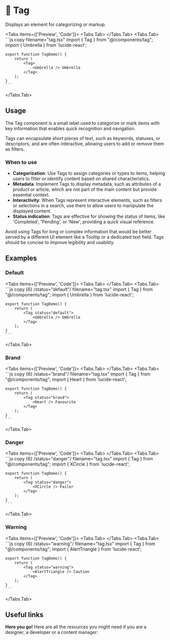 
# 💠 Tag

Displays an element for categorizing or markup.

<Tabs items={['Preview', 'Code']}>
  <Tabs.Tab>
    <TagPreview />
  </Tabs.Tab>
  <Tabs.Tab>
    ```js copy filename="tag.tsx"
    import { Tag } from "@/components/tag";
    import { Umbrella } from 'lucide-react';
 
    export function TagDemo() {
        return (
            <Tag>
                <Umbrella /> Umbrella
            </Tag>
        );
    }
    ```
  </Tabs.Tab>
</Tabs>

## Usage
The Tag component is a small label used to categorize or mark items with key information that enables quick recognition and navigation. 

Tags can encapsulate short pieces of text, such as keywords, statuses, or descriptors, and are often interactive, allowing users to add or remove them as filters.


### When to use
- **Categorization**: Use Tags to assign categories or types to items, helping users to filter or identify content based on shared characteristics.
- **Metadata**: Implement Tags to display metadata, such as attributes of a product or article, which are not part of the main content but provide essential context.
- **Interactivity**: When Tags represent interactive elements, such as filters or selections in a search, use them to allow users to manipulate the displayed content.
- **Status indication**: Tags are effective for showing the status of items, like 'Completed', 'Pending', or 'New', providing a quick visual reference.

Avoid using Tags for long or complex information that would be better served by a different UI element like a Tooltip or a dedicated text field. Tags should be concise to improve legibility and usability.

## Examples

### Default

<Tabs items={['Preview', 'Code']}>
  <Tabs.Tab>
    <TagDefault />
  </Tabs.Tab>
  <Tabs.Tab>
    ```js copy {6} /status="default"/ filename="tag.tsx"
    import { Tag } from "@/components/tag";
    import { Umbrella } from 'lucide-react';
 
    export function TagDemo() {
        return (
            <Tag status="default">
                <Umbrella /> Umbrella
            </Tag>
        );
    }
    ```
  </Tabs.Tab>
</Tabs>

### Brand

<Tabs items={['Preview', 'Code']}>
  <Tabs.Tab>
    <TagBrand />
  </Tabs.Tab>
  <Tabs.Tab>
    ```js copy {6} /status="brand"/ filename="tag.tsx"
    import { Tag } from "@/components/tag";
    import { Heart } from 'lucide-react';
 
    export function TagDemo() {
        return (
            <Tag status="brand">
                <Heart /> Favourite
            </Tag>
        );
    }
    ```
  </Tabs.Tab>
</Tabs>

### Danger

<Tabs items={['Preview', 'Code']}>
  <Tabs.Tab>
    <TagDanger />
  </Tabs.Tab>
  <Tabs.Tab>
    ```js copy {6} /status="danger"/ filename="tag.tsx"
    import { Tag } from "@/components/tag";
    import { XCircle } from 'lucide-react';
 
    export function TagDemo() {
        return (
            <Tag status="danger">
                <XCircle /> Failer
            </Tag>
        );
    }
    ```
  </Tabs.Tab>
</Tabs>

### Warning

<Tabs items={['Preview', 'Code']}>
  <Tabs.Tab>
    <TagWarning />
  </Tabs.Tab>
  <Tabs.Tab>
    ```js copy {6} /status="warning"/ filename="tag.tsx"
    import { Tag } from "@/components/tag";
    import { AlertTriangle } from 'lucide-react';
 
    export function TagDemo() {
        return (
            <Tag status="warning">
                <AlertTriangle /> Caution
            </Tag>
        );
    }
    ```
  </Tabs.Tab>
</Tabs>

## Useful links

**Here you go!** Here are all the resources you might need if you are a designer, a developer or a content manager:

<Cards className='mt-8'>
  <Card
    title="🤖 Storybook"
    href="https://main--653e613f4feb85c1b6467ba7.chromatic.com/?path=/docs/components-tag--documentation"
  />
  <Card
    title="🪄 Figma"
    href="https://www.figma.com/file/acdO58jx9zgGfkKu6htrx2/%F0%9F%94%B5-Fusillo-Design-System?type=design&node-id=635%3A3323&mode=design&t=7r34RfU06jHXNJDx-1"
  />
</Cards>  